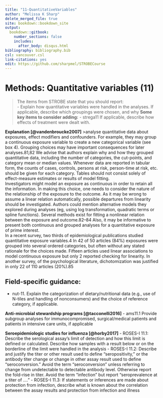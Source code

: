 ---
title: "11-QuantitativeVariables"
author: "Melissa K Sharp"
delete_merged_file: true
site: bookdown::bookdown_site
output:
  bookdown::gitbook:
    number_sections: false 
    includes: 
      after_body: disqus.html
bibliography: bibliography.bib
csl: vancouver.csl
link-citations: yes
edit: https://github.com/sharpmel/STROBECourse
---

# Methods: Quantitative variables (11)
> The items from STROBE state that you should report:   
-	Explain how quantitative variables were handled in the analyses. If applicable, describe which groupings were chosen, and why 
**Some key items to consider adding:** 
- strega11 If applicable, describe how effects of treatment were dealt with.

**Explanation [@vandenbroucke2007]**
>analyse quantitative data about exposures, effect modifiers and confounders. For example, they may group a continuous exposure variable to create a new categorical variable (see box 4). Grouping choices may have important consequences for later analyses.81,82 We advise that authors explain why and how they grouped quantitative data, including the number of categories, the cut-points, and category mean or median values. Whenever data are reported in tabular form, the counts of cases, controls, persons at risk, person-time at risk, etc. should be given for each category. Tables should not consist solely of effect-measure estimates or results of model fitting.
</br>
Investigators might model an exposure as continuous in order to retain all the information. In making this choice, one
needs to consider the nature of the relationship of the exposure to the outcome. As it may be wrong to assume a linear relation automatically, possible departures from linearity should be investigated. Authors could mention alternative
models they explored during analyses (eg, using log transformation, quadratic terms or spline functions). Several methods exist for fitting a nonlinear relation between the exposure and outcome.82–84 Also, it may be informative to present both
continuous and grouped analyses for a quantitative exposure
of prime interest.
</br>
In a recent survey, two thirds of epidemiological publications studied quantitative exposure variables.4 In 42 of 50
articles (84%) exposures were grouped into several ordered categories, but often without any stated rationale for the
choices made. Fifteen articles used linear associations to model continuous exposure but only 2 reported checking for
linearity. In another survey, of the psychological literature,
dichotomization was justified in only 22 of 110 articles (20%).85

<h2> Field-specific guidance:</h2>
- 	nut-11. Explain the categorization of dietary/nutritional data (e.g., use of N-tiles and handling of nonconsumers) and the choice of reference category, if applicable.

**Anti-microbial stewardship programs [@tacconelli2016]**
- 	ams11.1 Provide subgroup analyses for immunocompromised, surgical/medical patients and patients in intensive care units, if applicable

**Seroepidemiologic studies for influenza [@horby2017]**
- 	ROSES-I 11.1: Describe the serological assay’s limit of detection and how this limit is defined or calculated. Describe how samples with a result below or on the borderline of the limit were handled in the analysis
- 	ROSES-I 11.2: Describe and justify the titer or other result used to define “seropositivity,” or the antibody titer change or change in other assay result used to define “seroconversion.” Avoid the term “seroconversion” unless referring to change from undetectable to detectable antibody level. Otherwise report the fold-rise in titer. Avoid the term “infection” but report “seroprevalence at a titer of ….”
- 	ROSES-I 11.3: If statements or inferences are made about protection from infection, describe what is known about the correlation between the assay results and protection from infection and illness